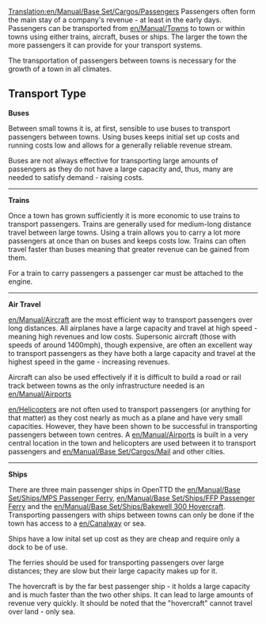 [[Translation:en/Manual/Base Set/Cargos/Passengers]]
{{en/Manual/Base Set/Cargos/Cargo|
name=Passengers|
image=en/Manual/Base Set/Cargos/Town.png|
produced=[[en/Manual/Towns]], [[en/Manual/Base Set/Industries/Oil Rig]], [[en/Archive/Manual/Headquarters]]|
accepted=[[en/Manual/Towns]], [[en/Manual/Base Set/Industries/Oil Rig]], [[en/Manual/Base Set/Industries/Steel Mill]], [[en/Archive/Manual/Headquarters]]
}}
Passengers often form the main stay of a company's revenue - at least in the early days.  Passengers can be transported from [[en/Manual/Towns]] to town or within towns using either trains, aircraft, buses or ships.  The larger the town the more passengers it can provide for your transport systems.

The transportation of passengers between towns is necessary for the growth of a town in all climates.

==Transport Type==

'''Buses'''

Between small towns it is, at first, sensible to use buses to transport passengers between towns. Using buses keeps initial set up costs and running costs low and allows for a generally reliable revenue stream.  

Buses are not always effective for transporting large amounts of passengers as they do not have a large capacity and, thus, many are needed to satisfy demand - raising costs.

----

'''Trains'''

Once a town has grown sufficiently it is more economic to use trains to transport passengers.  Trains are generally used for medium-long distance travel between large towns.  Using a train allows you to carry a lot more passengers at once than on buses and keeps costs low.  Trains can often travel faster than buses meaning that greater revenue can be gained from them.  

For a train to carry passengers a passenger car must be attached to the engine. 

----

'''Air Travel'''   

[[en/Manual/Aircraft]] are the most efficient way to transport passengers over long distances.  All airplanes have a large capacity and travel at high speed - meaning high revenues and low costs.  Supersonic aircraft (those with speeds of around 1400mph), though expensive, are often an excellent way to transport passengers as they have both a large capacity and travel at the highest speed in the game - increasing revenues.

Aircraft can also be used effectively if it is difficult to build a road or rail track between towns as the only infrastructure needed is an [[en/Manual/Airports]]

[[en/Helicopters]] are not often used to transport passengers (or anything for that matter) as they cost nearly as much as a plane and have very small capacities.  However, they have been shown to be successful in transporting passengers between town centres.  A [[en/Manual/Airports]] is built in a very central location in the town and helicopters are used between it to transport passengers and [[en/Manual/Base Set/Cargos/Mail]] and other cities.


----

'''Ships''' 

There are three main passenger ships in OpenTTD the [[en/Manual/Base Set/Ships/MPS Passenger Ferry]], [[en/Manual/Base Set/Ships/FFP Passenger Ferry]] and the [[en/Manual/Base Set/Ships/Bakewell 300 Hovercraft]].  Transporting passengers with ships between towns can only be done if the town has access to a [[en/Canal]]way or sea. 

Ships have a low inital set up cost as they are cheap and require only a dock to be of use.

The ferries should be used for transporting passengers over large distances; they are slow but their large capacity makes up for it.

The hovercraft is by the far best passenger ship - it holds a large capacity and is much faster than the two other ships. It can lead to large amounts of revenue very quickly.  It should be noted that the "hovercraft" cannot travel over land - only sea.